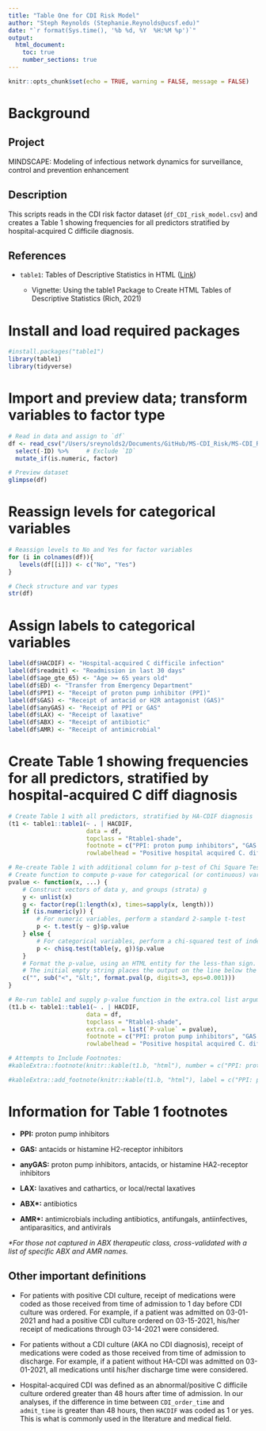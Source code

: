 ```yaml
---
title: "Table One for CDI Risk Model"
author: "Steph Reynolds (Stephanie.Reynolds@ucsf.edu)"
date: "`r format(Sys.time(), '%b %d, %Y  %H:%M %p')`"
output:
  html_document:
    toc: true
    number_sections: true
---
```


```r
knitr::opts_chunk$set(echo = TRUE, warning = FALSE, message = FALSE)
```

# Background

## Project

MINDSCAPE: Modeling of infectious network dynamics for surveillance, control and prevention enhancement

## Description

This scripts reads in the CDI risk factor dataset (`df_CDI_risk_model.csv`) and creates a Table 1 showing frequencies for all predictors stratified by hospital-acquired C difficile diagnosis.

## References

-   `table1`: Tables of Descriptive Statistics in HTML ([Link](https://cran.r-project.org/web/packages/table1/))

    -   Vignette: Using the table1 Package to Create HTML Tables of Descriptive Statistics (Rich, 2021)

# Install and load required packages

```r
#install.packages("table1")
library(table1)
library(tidyverse)
```

# Import and preview data; transform variables to factor type 

```r
# Read in data and assign to `df`
df <- read_csv("/Users/sreynolds2/Documents/GitHub/MS-CDI_Risk/MS-CDI_Risk/data/clean/df_CDI_risk_model.csv") %>% 
  select(-ID) %>%     # Exclude `ID`
  mutate_if(is.numeric, factor)

# Preview dataset 
glimpse(df)
```

# Reassign levels for categorical variables

```r
# Reassign levels to No and Yes for factor variables
for (i in colnames(df)){
   levels(df[[i]]) <- c("No", "Yes")
}

# Check structure and var types
str(df)
```

# Assign labels to categorical variables

```r
label(df$HACDIF) <- "Hospital-acquired C difficile infection"
label(df$readmit) <- "Readmission in last 30 days"
label(df$age_gte_65) <- "Age >= 65 years old"
label(df$ED) <- "Transfer from Emergency Department"
label(df$PPI) <- "Receipt of proton pump inhibitor (PPI)"
label(df$GAS) <- "Receipt of antacid or H2R antagonist (GAS)"
label(df$anyGAS) <- "Receipt of PPI or GAS" 
label(df$LAX) <- "Receipt of laxative"
label(df$ABX) <- "Receipt of antibiotic"
label(df$AMR) <- "Receipt of antimicrobial"
```

# Create Table 1 showing frequencies for all predictors, stratified by hospital-acquired C diff diagnosis

```r
# Create Table 1 with all predictors, stratified by HA-CDIF diagnosis 
(t1 <- table1::table1(~ . | HACDIF, 
                      data = df,
                      topclass = "Rtable1-shade",
                      footnote = c("PPI: proton pump inhibitors", "GAS: antacids or histamine H2-receptor inhibitors", "anyGAS: proton pump inhibitors, antacids, or histamine HA2-receptor inhibitors", "LAX: laxatives and cathartics or local/rectal laxatives", "ABX: antibiotics", "AMR: antimicrobials including antibiotics, antifungals, antiinfectives, antiparasitics, and antivirals"),
                      rowlabelhead = "Positive hospital acquired C. difficile infection"))

# Re-create Table 1 with additional column for p-test of Chi Square Test testing independence between HACDIF and predictor(s) 
# Create function to compute p-vaue for categorical (or continuous) variables
pvalue <- function(x, ...) {
    # Construct vectors of data y, and groups (strata) g
    y <- unlist(x)
    g <- factor(rep(1:length(x), times=sapply(x, length)))
    if (is.numeric(y)) {
        # For numeric variables, perform a standard 2-sample t-test
        p <- t.test(y ~ g)$p.value
    } else {
        # For categorical variables, perform a chi-squared test of independence
        p <- chisq.test(table(y, g))$p.value
    }
    # Format the p-value, using an HTML entity for the less-than sign.
    # The initial empty string places the output on the line below the variable label.
    c("", sub("<", "&lt;", format.pval(p, digits=3, eps=0.001)))
}

# Re-run table1 and supply p-value function in the extra.col list argument 
(t1.b <- table1::table1(~ . | HACDIF, 
                      data = df, 
                      topclass = "Rtable1-shade", 
                      extra.col = list(`P-value` = pvalue),
                      footnote = c("PPI: proton pump inhibitors", "GAS: antacids or histamine H2-receptor inhibitors", "anyGAS: proton pump inhibitors, antacids, or histamine HA2-receptor inhibitors", "LAX: laxatives and cathartics or local/rectal laxatives", "ABX: antibiotics", "AMR: antimicrobials including antibiotics, antifungals, antiinfectives, antiparasitics, and antivirals"),
                      rowlabelhead = "Positive hospital acquired C. difficile infection"))

# Attempts to Include Footnotes: 
#kableExtra::footnote(knitr::kable(t1.b, "html"), number = c("PPI: proton pump inhibitors", "GAS: antacids, histamine H2-receptor inhibitors", "anyGAS: proton pump inhibitors, antacids, or histamine HA2-receptor inhibitors", "LAX: laxatives and cathartics, local/rectal laxatives", "ABX: antibiotics", "AMR: antimicrobials including antibiotics, antifungals, antiinfectives, antiparasitics, antivirals", "For those not captured in ABX therapeutic class, cross-validated with a list of specific ABX and AMR names"), number_title = "Footnotes:", threeparttable = T, title_format = c("bold", "italic"))

#kableExtra::add_footnote(knitr::kable(t1.b, "html"), label = c("PPI: proton pump inhibitors", "GAS: antacids, histamine H2-receptor inhibitors", "anyGAS: proton pump inhibitors, antacids, or histamine HA2-receptor inhibitors", "LAX: laxatives and cathartics, local/rectal laxatives", "ABX: antibiotics", "AMR: antimicrobials including antibiotics, antifungals, antiinfectives, antiparasitics, antivirals", "For those not captured in ABX therapeutic class, cross-validated with a list of specific ABX and AMR names"), notation = "number", threeparttable = T)
```

# Information for Table 1 footnotes

-   **PPI:** proton pump inhibitors

-   **GAS:** antacids or histamine H2-receptor inhibitors

-   **anyGAS:** proton pump inhibitors, antacids, or histamine HA2-receptor inhibitors

-   **LAX:** laxatives and cathartics, or local/rectal laxatives

-   **ABX\*:** antibiotics

-   **AMR\*:** antimicrobials including antibiotics, antifungals, antiinfectives, antiparasitics, and antivirals

*\*For those not captured in ABX therapeutic class, cross-validated with a list of specific ABX and AMR names.*

## Other important definitions

-   For patients with positive CDI culture, receipt of medications were coded as those received from time of admission to 1 day before CDI culture was ordered. For example, if a patient was admitted on 03-01-2021 and had a positive CDI culture ordered on 03-15-2021, his/her receipt of medications through 03-14-2021 were considered.

-   For patients without a CDI culture (AKA no CDI diagnosis), receipt of medications were coded as those received from time of admission to discharge. For example, if a patient without HA-CDI was admitted on 03-01-2021, all medications until his/her discharge time were considered.

-   Hospital-acquired CDI was defined as an abnormal/positive C difficile culture ordered greater than 48 hours after time of admission. In our analyses, if the difference in time between `CDI_order_time` and `admit_time` is greater than 48 hours, then `HACDIF` was coded as 1 or yes. This is what is commonly used in the literature and medical field.
